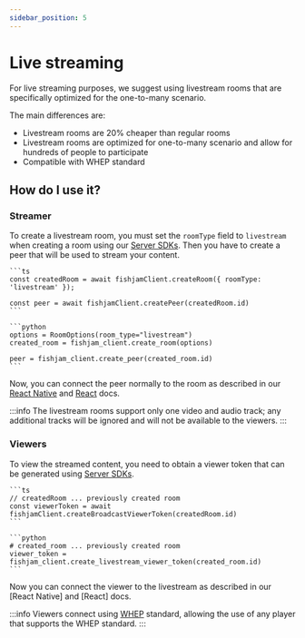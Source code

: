 ```yaml
---
sidebar_position: 5
---
```



# Live streaming

For live streaming purposes, we suggest using livestream rooms that are specifically optimized for the one-to-many scenario.

The main differences are:

- Livestream rooms are 20% cheaper than regular rooms
- Livestream rooms are optimized for one-to-many scenario and allow for hundreds of people to participate
- Compatible with WHEP standard
<!-- *  TODO: compatibility with WHIP -->

## How do I use it?

### Streamer

To create a livestream room, you must set the `roomType` field to `livestream` when creating a room using our [Server SDKs](/production/server). Then you have to create a peer that will be used to stream your content.

<Tabs groupId="language">
  <TabItem value="ts" label="Typescript">
  
    ```ts
    const createdRoom = await fishjamClient.createRoom({ roomType: 'livestream' });

    const peer = await fishjamClient.createPeer(createdRoom.id)
    ```

  </TabItem>

  <TabItem value="python" label="Python">

    ```python
    options = RoomOptions(room_type="livestream")
    created_room = fishjam_client.create_room(options)

    peer = fishjam_client.create_peer(created_room.id)
    ```

  </TabItem>
 </Tabs>

Now, you can connect the peer normally to the room as described in our [React Native](/react-native/connecting) and [React](/react/connecting) docs.

:::info
The livestream rooms support only one video and audio track; any additional tracks will be ignored and will not be available to the viewers.
:::

### Viewers

To view the streamed content, you need to obtain a viewer token that can be generated using [Server SDKs](/production/server).

<Tabs groupId="language">
  <TabItem value="ts" label="Typescript">
  
    ```ts
    // createdRoom ... previously created room
    const viewerToken = await fishjamClient.createBroadcastViewerToken(createdRoom.id)
    ```

  </TabItem>

  <TabItem value="python" label="Python">

    ```python
    # created_room ... previously created room
    viewer_token = fishjam_client.create_livestream_viewer_token(created_room.id)
    ```

  </TabItem>
 </Tabs>

Now you can connect the viewer to the livestream as described in our [React Native] and [React] docs.

:::info
Viewers connect using [WHEP](https://blog.swmansion.com/introducing-react-native-whip-whep-ac9e5588d4da) standard, allowing the use of any player that supports the WHEP standard.
:::
